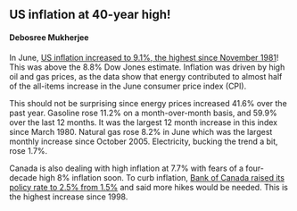 ## US inflation at 40-year high!
#### Debosree Mukherjee

In June, [US inflation increased to 9.1%, the highest since November 1981](https://finance.yahoo.com/news/energy-prices-up-41-over-past-12-months-150201870.html)! This was above the 8.8% Dow Jones estimate. Inflation was driven by high oil and gas prices, as the data show that energy contributed to almost half of the all-items increase in the June consumer price index (CPI). 

This should not be surprising since energy prices increased 41.6% over the past year. Gasoline rose 11.2% on a month-over-month basis, and 59.9% over the last 12 months. It was the largest 12 month increase in this index since March 1980. Natural gas rose 8.2% in June which was the largest monthly increase since October 2005. Electricity, bucking the trend a bit, rose 1.7%. 

Canada is also dealing with high inflation at 7.7% with fears of a four-decade high 8% inflation soon. To curb inflation, [Bank of Canada raised its policy rate to 2.5% from 1.5%](https://finance.yahoo.com/news/canada-goes-nuclear-supersized-1-213000679.html) and said more hikes would be needed. This is the highest increase since 1998. 
